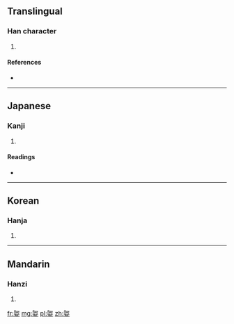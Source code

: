 {{also|婀}}
==Translingual==

===Han character===
{{Han char|rn=38|rad=女|as=08|sn=11|four=|canj=弓口女 (NRV)|ids=⿱[[阿]][[女]]}}

# {{defn|Han|sort=女08}}

====References====
* {{Han ref|kx=0263.460|dkj=06381|dj=0530.310|hdz=21054.090|uh=5A3F|ud=23103}}

----

==Japanese==

===Kanji===
{{ja-kanji|grade=|rs=女08}}

# {{defn|lang=ja|sort=女08}}

====Readings====
* {{ja-readings|on=[[あ]] (a)|kun=[[さだまらない]] (sadamaranai), [[しなやかなさま]] (shinayakanasama)}}

----

==Korean==

===Hanja===
{{ko-hanja|hangeul=아|rv=a|mr=a}}

# {{defn|lang=ko|sort=女08}}

----

==Mandarin==

===Hanzi===
{{cmn-hanzi|pin=[[ē]] ([[e1]])|wg=o<sup>1</sup>}}

# {{defn|lang=cmn|sort=女08}}

[[fr:娿]]
[[mg:娿]]
[[pl:娿]]
[[zh:娿]]